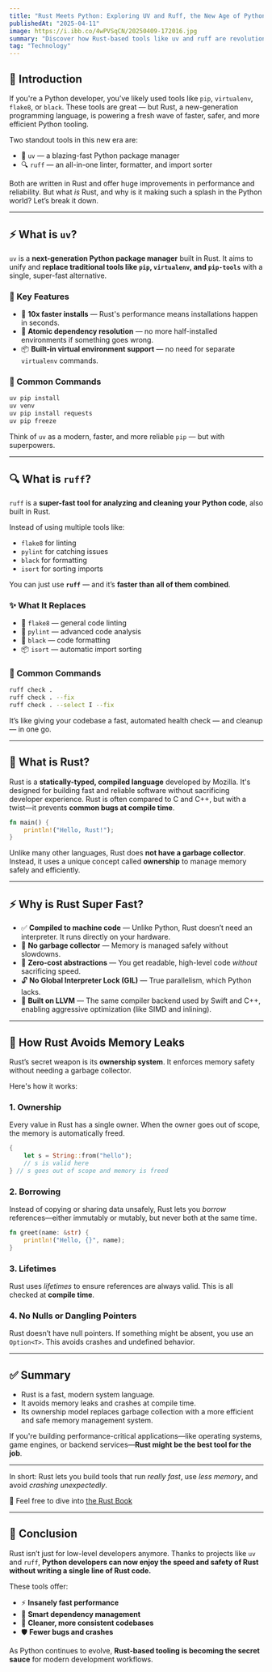 ```yaml
---
title: "Rust Meets Python: Exploring UV and Ruff, the New Age of Python Tooling"
publishedAt: "2025-04-11"
image: https://i.ibb.co/4wPVSqCN/20250409-172016.jpg
summary: "Discover how Rust-based tools like uv and ruff are revolutionizing Python development with blazing speed and reliability."
tag: "Technology"
---
```

## 🧠 Introduction

If you're a Python developer, you’ve likely used tools like `pip`, `virtualenv`, `flake8`, or `black`. These tools are great — but Rust, a new-generation programming language, is powering a fresh wave of faster, safer, and more efficient Python tooling.

Two standout tools in this new era are:

- 🦀 `uv` — a blazing-fast Python package manager  
- 🔍 `ruff` — an all-in-one linter, formatter, and import sorter

Both are written in Rust and offer huge improvements in performance and reliability. But what *is* Rust, and why is it making such a splash in the Python world? Let’s break it down.

---

## ⚡ What is `uv`?

`uv` is a **next-generation Python package manager** built in Rust. It aims to unify and **replace traditional tools like `pip`, `virtualenv`, and `pip-tools`** with a single, super-fast alternative.

### 🧪 Key Features

- 🚀 **10x faster installs** — Rust's performance means installations happen in seconds.  
- 🧩 **Atomic dependency resolution** — no more half-installed environments if something goes wrong.  
- 📦 **Built-in virtual environment support** — no need for separate `virtualenv` commands.

### 🔧 Common Commands

```bash
uv pip install
uv venv
uv pip install requests
uv pip freeze
```

Think of `uv` as a modern, faster, and more reliable `pip` — but with superpowers.

---

## 🔍 What is `ruff`?

`ruff` is a **super-fast tool for analyzing and cleaning your Python code**, also built in Rust.

Instead of using multiple tools like:

- `flake8` for linting  
- `pylint` for catching issues  
- `black` for formatting  
- `isort` for sorting imports  

You can just use **`ruff`** — and it’s **faster than all of them combined**.

### ✨ What It Replaces

- 🧹 `flake8` — general code linting  
- 🧐 `pylint` — advanced code analysis  
- 🎨 `black` — code formatting  
- 📦 `isort` — automatic import sorting

### 🔧 Common Commands

```bash
ruff check .
ruff check . --fix
ruff check . --select I --fix
```

It’s like giving your codebase a fast, automated health check — and cleanup — in one go.

---
## 🦀 What is Rust?

Rust is a **statically-typed, compiled language** developed by Mozilla. It's designed for building fast and reliable software without sacrificing developer experience. Rust is often compared to C and C++, but with a twist—it prevents **common bugs at compile time**.

```rust
fn main() {
    println!("Hello, Rust!");
}
```

Unlike many other languages, Rust does **not have a garbage collector**. Instead, it uses a unique concept called **ownership** to manage memory safely and efficiently.

---

## ⚡ Why is Rust Super Fast?
- ✅ **Compiled to machine code** — Unlike Python, Rust doesn’t need an interpreter. It runs directly on your hardware.  
- 🚫 **No garbage collector** — Memory is managed safely without slowdowns.  
- 🔁 **Zero-cost abstractions** — You get readable, high-level code *without* sacrificing speed.  
- 🔓 **No Global Interpreter Lock (GIL)** — True parallelism, which Python lacks.  
- 🧠 **Built on LLVM** — The same compiler backend used by Swift and C++, enabling aggressive optimization (like SIMD and inlining).

---

## 🧠 How Rust Avoids Memory Leaks

Rust’s secret weapon is its **ownership system**. It enforces memory safety without needing a garbage collector.

Here's how it works:

### 1. Ownership

Every value in Rust has a single owner. When the owner goes out of scope, the memory is automatically freed.

```rust
{
    let s = String::from("hello");
    // s is valid here
} // s goes out of scope and memory is freed
```

### 2. Borrowing

Instead of copying or sharing data unsafely, Rust lets you *borrow* references—either immutably or mutably, but never both at the same time.

```rust
fn greet(name: &str) {
    println!("Hello, {}", name);
}
```

### 3. Lifetimes

Rust uses *lifetimes* to ensure references are always valid. This is all checked at **compile time**.

### 4. No Nulls or Dangling Pointers

Rust doesn’t have null pointers. If something might be absent, you use an `Option<T>`. This avoids crashes and undefined behavior.

---

## ✅ Summary

- Rust is a fast, modern system language.
- It avoids memory leaks and crashes at compile time.
- Its ownership model replaces garbage collection with a more efficient and safe memory management system.

If you're building performance-critical applications—like operating systems, game engines, or backend services—**Rust might be the best tool for the job**.

---

In short: Rust lets you build tools that run *really fast*, use *less memory*, and avoid *crashing unexpectedly*.

🦀 Feel free to dive into [the Rust Book](https://doc.rust-lang.org/book/)

---

## 🏁 Conclusion

Rust isn’t just for low-level developers anymore. Thanks to projects like `uv` and `ruff`, **Python developers can now enjoy the speed and safety of Rust without writing a single line of Rust code.**

These tools offer:

- ⚡ **Insanely fast performance**  
- 🧠 **Smart dependency management**  
- 🧼 **Cleaner, more consistent codebases**  
- 🛡️ **Fewer bugs and crashes**

As Python continues to evolve, **Rust-based tooling is becoming the secret sauce** for modern development workflows.